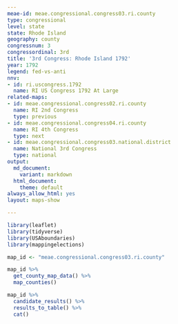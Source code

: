 ```yaml
---
meae-id: meae.congressional.congress03.ri.county
type: congressional
level: state
state: Rhode Island
geography: county
congressnum: 3
congressordinal: 3rd
title: '3rd Congress: Rhode Island 1792'
year: 1792
legend: fed-vs-anti
nnv:
- id: ri.uscongress.1792
  name: RI US Congress 1792 At Large
related-maps:
- id: meae.congressional.congress02.ri.county
  name: RI 2nd Congress
  type: previous
- id: meae.congressional.congress04.ri.county
  name: RI 4th Congress
  type: next
- id: meae.congressional.congress03.national.district
  name: National 3rd Congress
  type: national
output:
  md_document:
    variant: markdown
  html_document:
    theme: default
always_allow_html: yes
layout: maps-show

---
```


```r
library(leaflet)
library(tidyverse)
library(USAboundaries)
library(mappingelections)

map_id <- "meae.congressional.congress03.ri.county"
```

<div class="map">

```r
map_id %>%
  get_county_map_data() %>%
  map_counties()
```

</div>

<div class="results-table">

```r
map_id %>%
  candidate_results() %>%
  results_to_table() %>%
  cat()
```

</div>